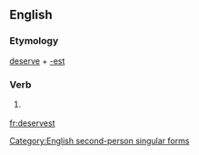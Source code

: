 ==English==

===Etymology===
[[deserve]] + [[-est]]

===Verb===
{{en-verb form}}

# {{archaic}} {{form of|Second-person singular simple present form|deserve}}

[[Category:English second-person singular forms]]

[[fr:deservest]]